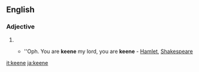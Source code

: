 ==English==

===Adjective===
{{en-adj}}

# {{archaic spelling of|keen|lang=en}}
#* {{rfdate}} ''Oph. You are '''keene''' my lord, you are '''keene''' - [http://books.google.com/books?id=w1kJAAAAQAAJ&pg=RA1-PA54-IA1&dq=keene+Shakespeare Hamlet], [[Shakespeare]]

[[it:keene]]
[[ja:keene]]